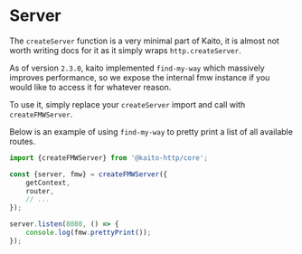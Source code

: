 # Server

The `createServer` function is a very minimal part of Kaito, it is almost not worth writing docs for it as it simply wraps `http.createServer`.

As of version `2.3.0`, kaito implemented `find-my-way` which massively improves performance, so we expose the internal fmw instance if you would like to access it for whatever reason.

To use it, simply replace your `createServer` import and call with `createFMWServer`.

Below is an example of using `find-my-way` to pretty print a list of all available routes.

```ts
import {createFMWServer} from '@kaito-http/core';

const {server, fmw} = createFMWServer({
	getContext,
	router,
	// ...
});

server.listen(8080, () => {
	console.log(fmw.prettyPrint());
});
```
